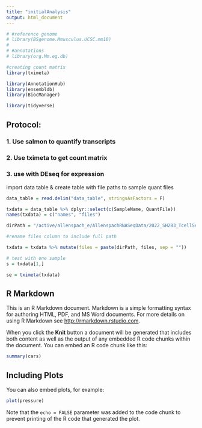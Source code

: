 ```yaml
---
title: "initialAnalysis"
output: html_document
---
```


```r
# #reference genome 
# library(BSgenome.Mmusculus.UCSC.mm10)
# 
# #annotations
# library(org.Mm.eg.db)

#creating count matrix
library(tximeta)

library(AnnotationHub)
library(ensembldb)
library(BiocManager)

library(tidyverse)


```

## Protocol:

### 1. Use salmon to quantify transcripts
### 2. Use tximeta to get count matrix
### 3. use with DEseq for expression


import data table & create table with file paths to sample quant files
``` r

data_table = read.delim("data_table", stringsAsFactors = F)

txdata = data_table %>% dplyr::select(c(SampleName, QuantFile))
names(txdata) = c("names", "files")

dirPath = "/active/allenspach_e/AllenspachRNASeqData/2022_SH2B3_TcellSeq/data/"

#rename files column to include full path

txdata = txdata %>% mutate(files = paste(dirPath, files, sep = ""))

# test with one sample
s = txdata[1,]

se = tximeta(txdata)
```
















## R Markdown

This is an R Markdown document. Markdown is a simple formatting syntax for authoring HTML, PDF, and MS Word documents. For more details on using R Markdown see <http://rmarkdown.rstudio.com>.

When you click the **Knit** button a document will be generated that includes both content as well as the output of any embedded R code chunks within the document. You can embed an R code chunk like this:

```r
summary(cars)
```

## Including Plots

You can also embed plots, for example:

```r
plot(pressure)
```

Note that the `echo = FALSE` parameter was added to the code chunk to prevent printing of the R code that generated the plot.
